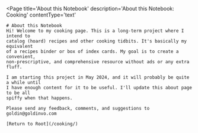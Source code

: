 
<Page
    title='About this Notebook'
    description='About this Notebook: Cooking'
    contentType='text'
> 
    # About this Notebook
    Hi! Welcome to my cooking page. This is a long-term project where I intend to 
    catalog (hoard) recipes and other cooking tidbits. It's basically my equivalent
    of a recipes binder or box of index cards. My goal is to create a convenient, 
    non-prescriptive, and comprehensive resource without ads or any extra fluff. 

    I am starting this project in May 2024, and it will probably be quite a while until
    I have enough content for it to be useful. I'll update this about page to be all
    spiffy when that happens.

    Please send any feedback, comments, and suggestions to goldin@goldinvo.com

    [Return to Root](/cooking/)
</Page>
